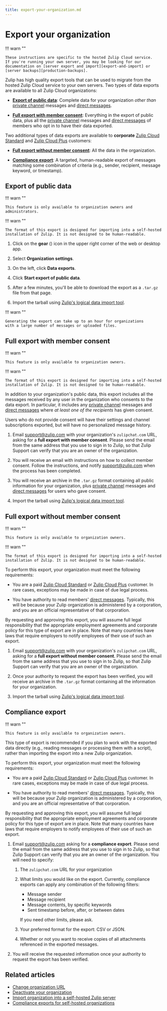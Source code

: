 ```yaml
---
title: export-your-organization.md
---
```


# Export your organization

!!! warn ""

    These instructions are specific to the hosted Zulip Cloud service.
    If you're running your own server, you may be looking for our
    documentation on [server export and import][export-and-import] or
    [server backups][production-backups].

Zulip has high quality export tools that can be used to migrate from the hosted
Zulip Cloud service to your own servers. Two types of data exports are available
to all Zulip Cloud organizations:

* [**Export of public data**](#export-of-public-data): Complete data for your
   organization *other than* [private channel](/help/channel-permissions) messages
   and [direct messages](/help/direct-messages).

* [**Full export with member consent**](#full-export-with-member-consent):
  Everything in the export of public data, plus all the [private
  channel](/help/channel-permissions) messages and [direct
  messages](/help/direct-messages) of members who opt in to have their data
  exported.

Two additional types of data exports are available to **corporate** [Zulip Cloud
Standard][plans] and [Zulip Cloud Plus][plans] customers:

[plans]: https://zulip.com/plans/

* [**Full export without member consent**](#full-export-without-member-consent):
  All the data in the organization.

* [**Compliance export**](#compliance-export): A targeted, human-readable export
  of messages matching some combination of criteria (e.g., sender, recipient,
  message keyword, or timestamp).

## Export of public data


!!! warn ""

    This feature is only available to organization owners and administrators.





!!! warn ""

    The format of this export is designed for importing into a self-hosted
    installation of Zulip. It is not designed to be human-readable.




<Tabs>
<TabItem label="instructions-for-all-platforms">

1. Click on the **gear** (<i class="zulip-icon zulip-icon-gear"></i>) icon in the upper
   right corner of the web or desktop app.

1. Select **Organization settings**.

1. On the left, click **Data exports**.



1. Click **Start export of public data**.

1. After a few minutes, you'll be able to download the export as a `.tar.gz`
file from that page.

1. Import the tarball using [Zulip's logical data import tool][import-only].

!!! warn ""

    Generating the export can take up to an hour for organizations
    with a large number of messages or uploaded files.

</TabItem>
</Tabs>

## Full export with member consent


!!! warn ""

    This feature is only available to organization owners.





!!! warn ""

    The format of this export is designed for importing into a self-hosted
    installation of Zulip. It is not designed to be human-readable.




In addition to your organization's public data, this export includes all the
messages received by any user in the organization who consents to the data
export. In particular, it includes any [private
channel](/help/channel-permissions) messages and [direct
messages](/help/direct-messages) where *at least one of the recipients* has
given consent.

Users who do not provide consent will have their settings and channel
subscriptions exported, but will have no personalized message history.

<Tabs>
<TabItem label="instructions-for-all-platforms">

1. Email [support@zulip.com](mailto:support@zulip.com) with your
   organization's `zulipchat.com` URL, asking for a **full export with
   member consent**. Please send the email from the same address
   that you use to sign in to Zulip, so that Zulip Support can verify
   that you are an owner of the organization.

1. You will receive an email with instructions on how to collect member consent.
   Follow the instructions, and notify
   [support@zulip.com](mailto:support@zulip.com) when the process has been
   completed.

1. You will receive an archive in the `.tar.gz` format containing all public
   information for your organization, plus [private
   channel](/help/channel-permissions) messages and [direct
   messages](/help/direct-messages) for users who gave consent.

1. Import the tarball using [Zulip's logical data import tool][import-only].

</TabItem>
</Tabs>

## Full export without member consent


!!! warn ""

    This feature is only available to organization owners.





!!! warn ""

    The format of this export is designed for importing into a self-hosted
    installation of Zulip. It is not designed to be human-readable.





To perform this export, your organization must meet the following requirements:

- You are a paid [Zulip Cloud Standard](https://zulip.com/plans/) or [Zulip
  Cloud Plus](https://zulip.com/plans/) customer. In rare cases, exceptions may
  be made in case of due legal process.

- You have authority to read members' [direct messages](/help/direct-messages).
  Typically, this will be because your Zulip organization is administered by a
  corporation, and you are an official representative of that corporation.

By requesting and approving this export, you will assume full legal
responsibility that the appropriate employment agreements and corporate policy
for this type of export are in place. Note that many countries have laws that
require employers to notify employees of their use of such an export.




<Tabs>
<TabItem label="instructions-for-all-platforms">

1. Email [support@zulip.com](mailto:support@zulip.com) with your
   organization's `zulipchat.com` URL, asking for a **full export without
   member consent**. Please send the email from the same address
   that you use to sign in to Zulip, so that Zulip Support can verify
   that you are an owner of the organization.

1. Once your authority to request the export has been verified, you will receive
   an archive in the `.tar.gz` format containing all the information for your
   organization.

1. Import the tarball using [Zulip's logical data import tool][import-only].

</TabItem>
</Tabs>

## Compliance export


!!! warn ""

    This feature is only available to organization owners.




This type of export is recommended if you plan to work with the exported data
directly (e.g., reading messages or processing them with a script), rather than
importing the export into a new Zulip organization.


To perform this export, your organization must meet the following requirements:

- You are a paid [Zulip Cloud Standard](https://zulip.com/plans/) or [Zulip
  Cloud Plus](https://zulip.com/plans/) customer. In rare cases, exceptions may
  be made in case of due legal process.

- You have authority to read members' [direct messages](/help/direct-messages).
  Typically, this will be because your Zulip organization is administered by a
  corporation, and you are an official representative of that corporation.

By requesting and approving this export, you will assume full legal
responsibility that the appropriate employment agreements and corporate policy
for this type of export are in place. Note that many countries have laws that
require employers to notify employees of their use of such an export.




<Tabs>
<TabItem label="instructions-for-all-platforms">

1. Email [support@zulip.com](mailto:support@zulip.com) asking for a **compliance
   export**. Please send the email from the same address that you use to sign in
   to Zulip, so that Zulip Support can verify that you are an owner of the
   organization. You will need to specify:

      1. The `zulipchat.com` URL for your organization

      2. What limits you would like on the export.  Currently, compliance
         exports can apply any combination of the following filters:

         - Message sender
         - Message recipient
         - Message contents, by specific keywords
         - Sent timestamp before, after, or between dates

         If you need other limits, please ask.

      3. Your preferred format for the export: CSV or JSON.

      4. Whether or not you want to receive copies of all attachments referenced in
         the exported messages.

1. You will receive the requested information once your authority to request the
   export has been verified.

</TabItem>
</Tabs>

## Related articles

* [Change organization URL](/help/change-organization-url)
* [Deactivate your organization](/help/deactivate-your-organization)
* [Import organization into a self-hosted Zulip server][import-only]
* [Compliance exports for self-hosted organizations][compliance-exports-self-hosted]

[production-backups]: https://zulip.readthedocs.io/en/stable/production/export-and-import.html#backups
[export-and-import]: https://zulip.readthedocs.io/en/stable/production/export-and-import.html#data-export
[import-only]: https://zulip.readthedocs.io/en/stable/production/export-and-import.html#import-into-a-new-zulip-server
[compliance-exports-self-hosted]: https://zulip.readthedocs.io/en/stable/production/export-and-import.html#compliance-exports


